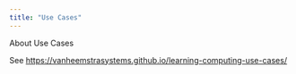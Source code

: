 ```yaml
---
title: "Use Cases"
---
```


About Use Cases

See <https://vanheemstrasystems.github.io/learning-computing-use-cases/>
